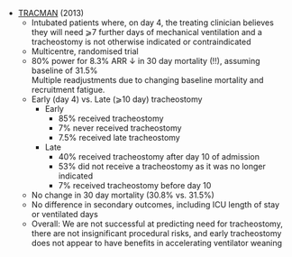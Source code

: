 * [TRACMAN](https://jamanetwork.com/journals/jama/fullarticle/1690674) (2013)
	* Intubated patients where, on day 4, the treating clinician believes they will need ⩾7 further days of mechanical ventilation and a tracheostomy is not otherwise indicated or contraindicated
	* Multicentre, randomised trial
	* 80% power for 8.3% ARR ↓ in 30 day mortality (!!), assuming baseline of 31.5%\
	Multiple readjustments due to changing baseline mortality and recruitment fatigue.
	* Early (day 4) vs. Late (⩾10 day) tracheostomy
		* Early
			* 85% received tracheostomy
			* 7% never received tracheostomy
			* 7.5% received late tracheostomy
		* Late
			* 40% received tracheostomy after day 10 of admission
			* 53% did not receive a tracheostomy as it was no longer indicated
			* 7% received tracheostomy before day 10
	* No change in 30 day mortality (30.8% vs. 31.5%)
	* No difference in secondary outcomes, including ICU length of stay or ventilated days
	* Overall: We are not successful at predicting need for tracheostomy, there are not insignificant procedural risks, and early tracheostomy does not appear to have benefits in accelerating ventilator weaning